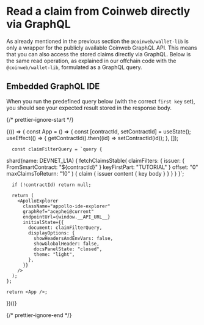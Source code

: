 
# Read a claim from Coinweb directly via GraphQL

As already mentioned in the previous section the `@coinweb/wallet-lib` is only a
wrapper for the publicly available Coinweb GraphQL API. This means that you can
also access the stored claims directly via GraphQL. Below is the same read
operation, as explained in our offchain code with the `@coinweb/wallet-lib`,
formulated as a GraphQL query.

## Embedded GraphQL IDE

When you run the predefined query below (with the correct `first key` set), you
should see your expected result stored in the response body.

{/* prettier-ignore-start */}

<div style={{ borderRadius: "10px", overflow: "hidden" }}>
  {(() => {
    const App = () => {
      const [contractId, setContractId] = useState();
      useEffect(() => {
        getContractId().then((id) => setContractId(id));
      }, []);

      const claimFilterQuery = `query {
  shard(name: DEVNET_L1A) {
    fetchClaimsStable(
      claimFilters: {
        issuer: { FromSmartContract: "${contractId}" }
        keyFirstPart: "TUTORIAL"
      }
      offset: "0"
      maxClaimsToReturn: "10"
    ) {
      claim {
        issuer
        content {
          key
          body
        }
      }
    }
  }
}`;

      if (!contractId) return null;

      return (
        <ApolloExplorer
          className="appollo-ide-explorer"
          graphRef="acephei@current"
          endpointUrl={window.__API_URL__}
          initialState={{
            document: claimFilterQuery,
            displayOptions: {
              showHeadersAndEnvVars: false,
              showGlobalHeader: false,
              docsPanelState: "closed",
              theme: "light",
            },
          }}
        />
      );
    };

    return <App />;
  })()}
</div>


{/* prettier-ignore-end */}
